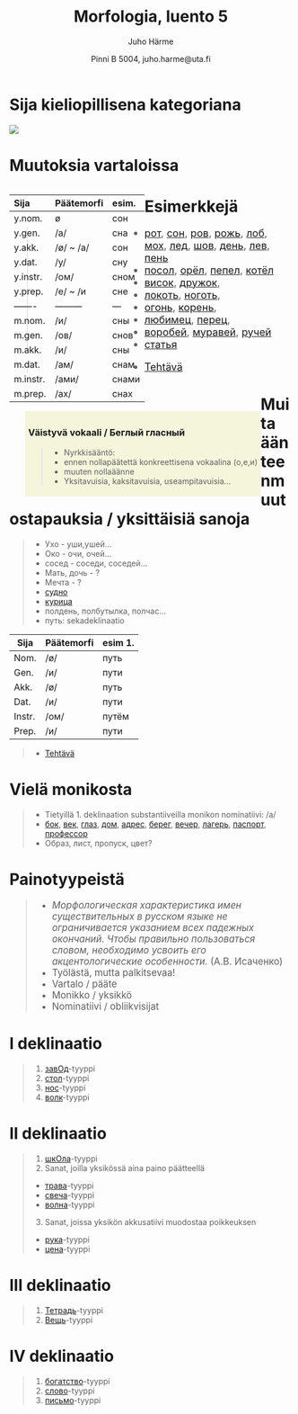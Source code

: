 % Morfologia, luento 5
% Juho Härme
% Pinni B 5004, juho.harme@uta.fi


# Sija kieliopillisena kategoriana


![](http://atmpovar.ru/wp-content/uploads/2012/12/salat-s-seledkoj-yablokom-fenxelem-i-seldereem.jpg)


<!--  pandoc -f markdown -s luento5.Rmd -t slideous -o luento5.html --self-contained --include-in-header=fontheader.html --smart -->


# Muutoksia vartaloissa

<!-- Mikä ilmiö? Järjestyksessä samalla kertaillaan muotoja... -->

<article class='incremental' style='float:left;'>

<table style="visibility: visible;">
<thead>
<tr class="header">
<th align="left">Sija</th>
<th align="left">Päätemorfi</th>
<th align="left">esim.</th>
</tr>
</thead>
<tbody>
<tr class="odd incremental">
<td align="left">y.nom.</td>
<td align="left">ø</td>
<td align="left">сон</td>
</tr>
<tr class="even incremental">
<td align="left">y.gen.</td>
<td align="left">/а/</td>
<td align="left">сна</td>
</tr>
<tr class="odd incremental">
<td align="left">y.akk.</td>
<td align="left">/ø/ ~ /a/</td>
<td align="left">сон</td>
</tr>
<tr class="even incremental">
<td align="left">y.dat.</td>
<td align="left">/у/</td>
<td align="left">сну</td>
</tr>
<tr class="odd incremental">
<td align="left">y.instr.</td>
<td align="left">/ом/</td>
<td align="left">cном</td>
</tr>
<tr class="even incremental">
<td align="left">y.prep.</td>
<td align="left">/е/ ~ /и</td>
<td align="left">сне</td>
</tr>
<tr class="odd incremental">
<td align="left">——-</td>
<td align="left">———</td>
<td align="left">—</td>
</tr>
<tr class="even incremental">
<td align="left">m.nom.</td>
<td align="left">/и/</td>
<td align="left">сны</td>
</tr>
<tr class="odd incremental">
<td align="left">m.gen.</td>
<td align="left">/ов/</td>
<td align="left">снов</td>
</tr>
<tr class="even incremental">
<td align="left">m.akk.</td>
<td align="left">/и/</td>
<td align="left">сны</td>
</tr>
<tr class="odd incremental">
<td align="left">m.dat.</td>
<td align="left">/ам/</td>
<td align="left">снам</td>
</tr>
<tr class="even incremental">
<td align="left">m.instr.</td>
<td align="left">/ами/</td>
<td align="left">cнами</td>
</tr>
<tr class="odd incremental">
<td align="left">m.prep.</td>
<td align="left">/ах/</td>
<td align="left">снах</td>
</tr>
</tbody>
</table>
</article>

<article class='incremental' style='float:left;margin-left:2em;padding:0.4em;background:beige;'>

### Väistyvä vokaali / Беглый гласный

>- Nyrkkisääntö: 
    - ennen nollapäätettä konkreettisena vokaalina (о,е,и)
    - muuten nollaäänne
>- Yksitavuisia, kaksitavuisia, useampitavuisia...

</article>

# Esimerkkejä

<article class='incremental' style='font-size:130%;'>

>- [рот](https://ru.wiktionary.org/wiki/рот),
  [сон](https://ru.wiktionary.org/wiki/сон),
  [ров](https://ru.wiktionary.org/wiki/ров),
  [рожь](https://ru.wiktionary.org/wiki/рожь),
  [лоб](https://ru.wiktionary.org/wiki/лоб),
  [мох](https://ru.wiktionary.org/wiki/мох),
  [лед](https://ru.wiktionary.org/wiki/лед),
  [шов](https://ru.wiktionary.org/wiki/шов),
  [день](https://ru.wiktionary.org/wiki/день),
  [лев](https://ru.wiktionary.org/wiki/лев),
  [пень](https://ru.wiktionary.org/wiki/пень)
>- [посол](https://ru.wiktionary.org/wiki/посол),
  [орёл](https://ru.wiktionary.org/wiki/орёл),
  [пепел](https://ru.wiktionary.org/wiki/пепел),
  [котёл](https://ru.wiktionary.org/wiki/котёл)
>- [висок](https://ru.wiktionary.org/wiki/висок),
  [дружок](https://ru.wiktionary.org/wiki/дружок),
>- [локоть](https://ru.wiktionary.org/wiki/локоть),
  [ноготь](https://ru.wiktionary.org/wiki/ноготь),
>- [огонь](https://ru.wiktionary.org/wiki/огонь),
  [корень](https://ru.wiktionary.org/wiki/корень),
>- [любимец](https://ru.wiktionary.org/wiki/любимец),
  [перец](https://ru.wiktionary.org/wiki/перец),
>- [воробей](https://ru.wiktionary.org/wiki/воробей),
  [муравей](https://ru.wiktionary.org/wiki/муравей),
  [ручей](https://ru.wiktionary.org/wiki/ручей)
>- [статья](https://ru.wiktionary.org/wiki/статья)

>- [Tehtävä](../tehtavat/luento5.pdf)

</article>

# Muita äänteenmuutostapauksia / yksittäisiä sanoja

>- Ухо - уши,ушей...
>- Око - очи, очей...
>- сосед - соседи, соседей...
>- Мать, дочь - ?
>- Мечта - ?
>- [судно](https://ru.wiktionary.org/wiki/судно)
>- [курица](https://ru.wiktionary.org/wiki/курица)
>- полдень, полбутылка, полчас...
>- путь: sekadeklinaatio

<article class='incremental'>

Sija   | Päätemorfi | esim 1.
----   | ---------- | ----  
Nom.   | /ø/        | путь 
Gen.   | /и/        | пути  
Akk.   | /ø/        | путь  
Dat.   | /и/        | пути  
Instr. | /ом/       | путём 
Prep.  | /и/        | пути  

</article>

>- [Tehtävä](../tehtavat/luento5.pdf)


# Vielä monikosta

<!-- Ensin tehdään edellä oleva tehtävä -->

>- Tietyillä 1. deklinaation substantiiveilla monikon nominatiivi: /а/
>- [бок](https://ru.wiktionary.org/wiki/бок), [век](https://ru.wiktionary.org/wiki/век), [глаз](https://ru.wiktionary.org/wiki/глаз), [дом](https://ru.wiktionary.org/wiki/дом), [адрес](https://ru.wiktionary.org/wiki/адрес), [берег](https://ru.wiktionary.org/wiki/берег), [вечер](https://ru.wiktionary.org/wiki/вечер), [лагерь](https://ru.wiktionary.org/wiki/лагерь), [паспорт](https://ru.wiktionary.org/wiki/паспорт), [профессор](https://ru.wiktionary.org/wiki/профессор)
>- Образ, лист, пропуск, цвет?

# Painotyypeistä

<article class='incremental nobul' style='max-width:40em;font-size:120%;'>
>- *Морфологическая характеристика имен существительных в русском языке не
ограничивается указанием всех падежных окончаний. Чтобы правильно пользоваться
словом, необходимо усвоить его акцентологические особенности.* 
(А.В. Исаченко)
>- Työlästä, mutta palkitsevaa!
>- Vartalo / pääte
>- Monikko / yksikkö
>- Nominatiivi / obliikvisijat
</article>

# I deklinaatio

>1. [завОд](http://ru.wiktionary.org/wiki/завод)-tyyppi
>2. [стол](http://ru.wiktionary.org/wiki/стол)-tyyppi
>3. [нос](http://ru.wiktionary.org/wiki/нос)-tyyppi
>4. [волк](http://ru.wiktionary.org/wiki/волк)-tyyppi

# II deklinaatio

>1. [шкОла](http://ru.wiktionary.org/wiki/школа)-tyyppi
>2. Sanat, joilla yksikössä aina paino päätteellä
    - [трава](http://ru.wiktionary.org/wiki/трава)-tyyppi
    - [свеча](http://ru.wiktionary.org/wiki/свеча)-tyyppi
    - [волна](http://ru.wiktionary.org/wiki/волна)-tyyppi
>3. Sanat, joissa yksikön akkusatiivi muodostaa poikkeuksen
    - [рука](http://ru.wiktionary.org/wiki/рука)-tyyppi
    - [цена](http://ru.wiktionary.org/wiki/цена)-tyyppi

# III deklinaatio

>1. [Тетрадь](http://ru.wiktionary.org/wiki/тетрадь)-tyyppi
>2. [Вещь](http://ru.wiktionary.org/wiki/вещь)-tyyppi

# IV deklinaatio

>1. [богатство](http://ru.wiktionary.org/wiki/богатство)-tyyppi
>2. [слово](http://ru.wiktionary.org/wiki/слово)-tyyppi
>3. [письмо](http://ru.wiktionary.org/wiki/письмо)-tyyppi


<!-- TÄMÄN voi antaa rauhassa lipsahtaa seuraavan kerran puolelle. Joka tapauksessa itse opettelu kotiin! -->

